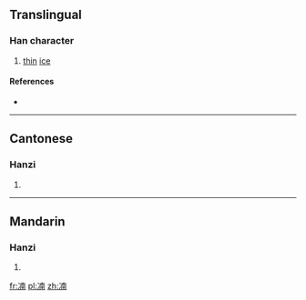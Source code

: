 ==Translingual==

===Han character===
{{Han char|rn=15|rad=冫|as=09|sn=11|four=|canj=戈一十月十 (IMJBJ)|ids=⿰[[冫]][[南]]}}

# [[thin]] [[ice]]

====References====
* {{Han ref|kx=0133.070|hdz=10299.190|uh=34D3|ud=13523}}

----

==Cantonese==

===Hanzi===
{{yue-hanzi|jyut=[[lam5]], [[nam4]]|y=lam5, nam4}}

# {{defn|lang=yue|sort=冫09}}

----

==Mandarin==

===Hanzi===
{{cmn-hanzi|pin=[[nán]] ([[nan2]])|wg=nan<sup>2</sup>}}

# {{defn|lang=cmn|sort=冫09}}

[[fr:㓓]]
[[pl:㓓]]
[[zh:㓓]]